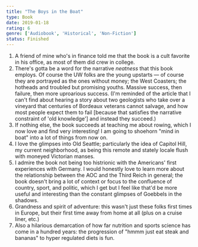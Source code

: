 ```yaml
---
title: "The Boys in the Boat"
type: Book
date: 2019-01-18
rating: 6
genre: ['Audiobook', 'Historical', 'Non-Fiction']
status: Finished
---
```


1. A friend of mine who's in finance told me that the book is a cult favorite in his office, as most of them did crew in college.
2. There's gotta be a word for the narrative *neatness* that this book employs.  Of course the UW folks are the young upstarts — of course they are portrayed as the ones without money; the West Coasters; the hotheads and troubled but promising youths.  Massive success, then failure, then more uproarious success.  (I'm reminded of the article that I can't find about hearing a story about two geologists who take over a vineyard that centuries of Bordeaux veterans cannot salvage, and how most people expect them to fail [because that satisfies the narrative constraint of 'old knowledge'] and instead they succeed.)
3. If nothing else, the book succeeds at teaching me about rowing, which I now love and find very interesting!  I am going to shoehorn "mind in boat" into a lot of things from now on.
4. I love the glimpses into Old Seattle; particularly the idea of Capitol Hill, my current neighborhood, as being this remote and stately locale flush with moneyed Victorian manses.
5. I admire the book not being too histrionic with the Americans' first experiences with Germany.  I would honestly love to learn more about the relationship between the AOC and the Third Reich in general; the book doesn't bring a lot of context or focus to the confluence of country, sport, and politic, which I get but I feel like that'd be more useful and interesting than the constant glimpses of Goebbels in the shadows.
6. Grandness and spirit of adventure: this wasn't just these folks first times in Europe, but their first time away from home at all (plus on a cruise liner, etc.)
7. Also a hilarious demarcation of how far nutrition and sports science has come in a hundred years: the progression of "hmmm just eat steak and bananas" to hyper regulated diets is fun.
